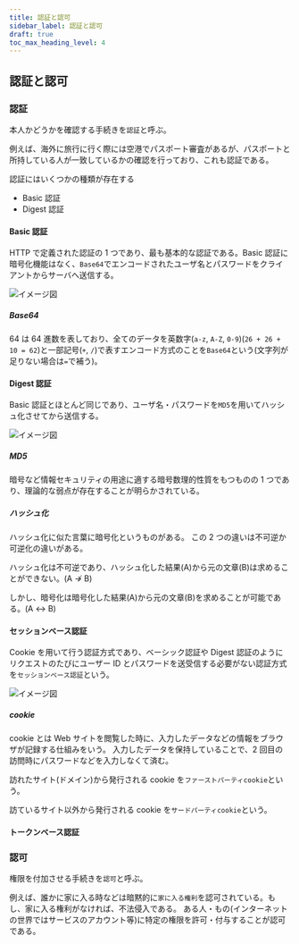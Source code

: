 ```yaml
---
title: 認証と認可
sidebar_label: 認証と認可
draft: true
toc_max_heading_level: 4
---
```


## 認証と認可

### 認証

本人かどうかを確認する手続きを`認証`と呼ぶ。

例えば、海外に旅行に行く際には空港でパスポート審査があるが、パスポートと所持している人が一致しているかの確認を行っており、これも認証である。

認証にはいくつかの種類が存在する

- Basic 認証
- Digest 認証

#### Basic 認証

HTTP で定義された認証の 1 つであり、最も基本的な認証である。Basic 認証に暗号化機能はなく、`Base64`でエンコードされたユーザ名とパスワードをクライアントからサーバへ送信する。

![イメージ図](/img/svg/Other/certification/certification-1.drawio.svg "Basic認証")

##### Base64

64 は 64 進数を表しており、全てのデータを英数字(`a-z`, `A-Z`, `0-9`)(`26 + 26 + 10 = 62`)と一部記号(`+`, `/`)で表すエンコード方式のことを`Base64`という(文字列が足りない場合は`=`で補う)。

#### Digest 認証

Basic 認証とほとんど同じであり、ユーザ名・パスワードを`MD5`を用いてハッシュ化させてから送信する。

![イメージ図](/img/svg/Other/certification/certification-2.drawio.svg "Digest認証")

##### MD5

暗号など情報セキュリティの用途に適する暗号数理的性質をもつものの 1 つであり、理論的な弱点が存在することが明らかされている。

##### ハッシュ化

ハッシュ化に似た言葉に暗号化というものがある。
この 2 つの違いは不可逆か可逆化の違いがある。

ハッシュ化は不可逆であり、ハッシュ化した結果(A)から元の文章(B)は求めることができない。(A $\nrightarrow$ B)

しかし、暗号化は暗号化した結果(A)から元の文章(B)を求めることが可能である。(A $\leftrightarrow$ B)

#### セッションベース認証

Cookie を用いて行う認証方式であり、ベーシック認証や Digest 認証のようにリクエストのたびにユーザー ID とパスワードを送受信する必要がない認証方式を`セッションベース認証`という。

![イメージ図](/img/svg/Other/certification/certification-3.drawio.svg "セッションベース認証")

##### cookie

cookie とは Web サイトを閲覧した時に、入力したデータなどの情報をブラウザが記録する仕組みをいう。
入力したデータを保持していることで、2 回目の訪問時にパスワードなどを入力しなくて済む。

訪れたサイト(ドメイン)から発行される cookie を`ファーストパーティcookie`という。

訪ているサイト以外から発行される cookie を`サードパーティcookie`という。

#### トークンベース認証

### 認可

権限を付加させる手続きを`認可`と呼ぶ。

例えば、誰かに家に入る時などは暗黙的に`家に入る権利`を認可されている。もし、家に入る権利がなければ、不法侵入である。
ある人・もの(インターネットの世界ではサービスのアカウント等)に特定の権限を許可・付与することが認可である。
